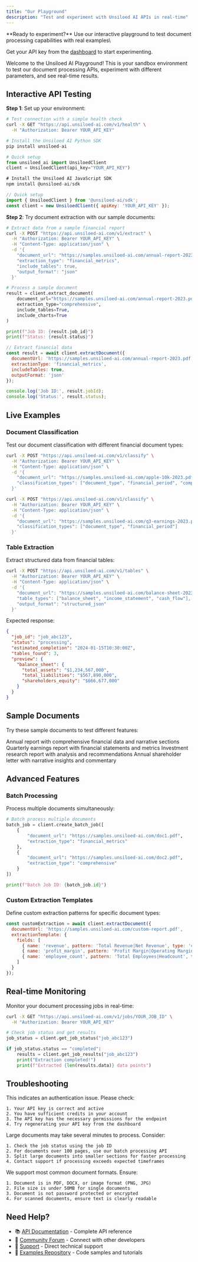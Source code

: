 ```yaml
---
title: "Our Playground"
description: "Test and experiment with Unsiloed AI APIs in real-time"
---
```


<Info>
  **Ready to experiment?** Use our interactive playground to test document processing capabilities with real examples\
  
  Get your API key from the [dashboard](https://www.unsiloed-ai.com/dashboard) to start experimenting.
</Info>

Welcome to the Unsiloed AI Playground\! This is your sandbox environment to test our document processing APIs, experiment with different parameters, and see real-time results.

## Interactive API Testing

**Step 1**: Set up your environment:

<CodeGroup>

```bash curl
# Test connection with a simple health check
curl -X GET "https://api.unsiloed-ai.com/v1/health" \
  -H "Authorization: Bearer YOUR_API_KEY"
```


```python python
# Install the Unsiloed AI Python SDK
pip install unsiloed-ai

# Quick setup
from unsiloed_ai import UnsiloedClient
client = UnsiloedClient(api_key="YOUR_API_KEY")
```


```javascript javascript
# Install the Unsiloed AI JavaScript SDK
npm install @unsiloed-ai/sdk

// Quick setup
import { UnsiloedClient } from '@unsiloed-ai/sdk';
const client = new UnsiloedClient({ apiKey: 'YOUR_API_KEY' });
```

</CodeGroup>

**Step 2**: Try document extraction with our sample documents:

<CodeGroup>

```bash curl
# Extract data from a sample financial report
curl -X POST "https://api.unsiloed-ai.com/v1/extract" \
  -H "Authorization: Bearer YOUR_API_KEY" \
  -H "Content-Type: application/json" \
  -d '{
    "document_url": "https://samples.unsiloed-ai.com/annual-report-2023.pdf",
    "extraction_type": "financial_metrics",
    "include_tables": true,
    "output_format": "json"
  }'
```


```python python
# Process a sample document
result = client.extract_document(
    document_url="https://samples.unsiloed-ai.com/annual-report-2023.pdf",
    extraction_type="comprehensive",
    include_tables=True,
    include_charts=True
)

print(f"Job ID: {result.job_id}")
print(f"Status: {result.status}")
```


```javascript javascript
// Extract financial data
const result = await client.extractDocument({
  documentUrl: 'https://samples.unsiloed-ai.com/annual-report-2023.pdf',
  extractionType: 'financial_metrics',
  includeTables: true,
  outputFormat: 'json'
});

console.log('Job ID:', result.jobId);
console.log('Status:', result.status);
```

</CodeGroup>

## Live Examples

### Document Classification

Test our document classification with different financial document types:

<CodeGroup>

```bash Sample 1: Annual Report
curl -X POST "https://api.unsiloed-ai.com/v1/classify" \
  -H "Authorization: Bearer YOUR_API_KEY" \
  -H "Content-Type: application/json" \
  -d '{
    "document_url": "https://samples.unsiloed-ai.com/apple-10k-2023.pdf",
    "classification_types": ["document_type", "financial_period", "company_sector"]
  }'
```


```bash Sample 2: Earnings Statement
curl -X POST "https://api.unsiloed-ai.com/v1/classify" \
  -H "Authorization: Bearer YOUR_API_KEY" \
  -H "Content-Type: application/json" \
  -d '{
    "document_url": "https://samples.unsiloed-ai.com/q3-earnings-2023.pdf",
    "classification_types": ["document_type", "financial_period"]
  }'
```

</CodeGroup>

### Table Extraction

Extract structured data from financial tables:

```bash
curl -X POST "https://api.unsiloed-ai.com/v1/tables" \
  -H "Authorization: Bearer YOUR_API_KEY" \
  -H "Content-Type: application/json" \
  -d '{
    "document_url": "https://samples.unsiloed-ai.com/balance-sheet-2023.pdf",
    "table_types": ["balance_sheet", "income_statement", "cash_flow"],
    "output_format": "structured_json"
  }'
```

Expected response:

```json
{
  "job_id": "job_abc123",
  "status": "processing",
  "estimated_completion": "2024-01-15T10:30:00Z",
  "tables_found": 3,
  "preview": {
    "balance_sheet": {
      "total_assets": "$1,234,567,000",
      "total_liabilities": "$567,890,000",
      "shareholders_equity": "$666,677,000"
    }
  }
}
```

## Sample Documents

Try these sample documents to test different features:

<CardGroup cols={2}>
  <Card title="Apple 10-K Filing" icon="file-chart-line" href="https://samples.unsiloed-ai.com/apple-10k-2023.pdf">
    Annual report with comprehensive financial data and narrative sections
  </Card>
  <Card title="Tesla Q3 Earnings" icon="chart-line" href="https://samples.unsiloed-ai.com/tesla-q3-2023.pdf">
    Quarterly earnings report with financial statements and metrics
  </Card>
  <Card title="Goldman Sachs Research" icon="magnifying-glass-chart" href="https://samples.unsiloed-ai.com/gs-research-2023.pdf">
    Investment research report with analysis and recommendations
  </Card>
  <Card title="Berkshire Hathaway Letter" icon="envelope" href="https://samples.unsiloed-ai.com/brk-letter-2023.pdf">
    Annual shareholder letter with narrative insights and commentary
  </Card>
</CardGroup>

## Advanced Features

### Batch Processing

Process multiple documents simultaneously:

```python
# Batch process multiple documents
batch_job = client.create_batch_job([
    {
        "document_url": "https://samples.unsiloed-ai.com/doc1.pdf",
        "extraction_type": "financial_metrics"
    },
    {
        "document_url": "https://samples.unsiloed-ai.com/doc2.pdf",
        "extraction_type": "comprehensive"
    }
])

print(f"Batch Job ID: {batch_job.id}")
```

### Custom Extraction Templates

Define custom extraction patterns for specific document types:

```javascript
const customExtraction = await client.extractDocument({
  documentUrl: 'https://samples.unsiloed-ai.com/custom-report.pdf',
  extractionTemplate: {
    fields: [
      { name: 'revenue', pattern: 'Total Revenue|Net Revenue', type: 'currency' },
      { name: 'profit_margin', pattern: 'Profit Margin|Operating Margin', type: 'percentage' },
      { name: 'employee_count', pattern: 'Total Employees|Headcount', type: 'number' }
    ]
  }
});
```

## Real-time Monitoring

Monitor your document processing jobs in real-time:

<CodeGroup>

```bash Check Job Status
curl -X GET "https://api.unsiloed-ai.com/v1/jobs/YOUR_JOB_ID" \
  -H "Authorization: Bearer YOUR_API_KEY"
```


```python Get Results
# Check job status and get results
job_status = client.get_job_status("job_abc123")

if job_status.status == "completed":
    results = client.get_job_results("job_abc123")
    print("Extraction completed!")
    print(f"Extracted {len(results.data)} data points")
```

</CodeGroup>

## Troubleshooting

<AccordionGroup>
  <Accordion title="Error: Invalid API key or unauthorized access">
    This indicates an authentication issue. Please check:

    1. Your API key is correct and active
    2. You have sufficient credits in your account
    3. The API key has the necessary permissions for the endpoint
    4. Try regenerating your API key from the dashboard
  </Accordion>
  <Accordion title="Issue: Document processing is taking too long">
    Large documents may take several minutes to process. Consider:

    1. Check the job status using the job ID
    2. For documents over 100 pages, use our batch processing API
    3. Split large documents into smaller sections for faster processing
    4. Contact support if processing exceeds expected timeframes
  </Accordion>
  <Accordion title="Error: Unsupported document format">
    We support most common document formats. Ensure:

    1. Document is in PDF, DOCX, or image format (PNG, JPG)
    2. File size is under 50MB for single documents
    3. Document is not password protected or encrypted
    4. For scanned documents, ensure text is clearly readable
  </Accordion>
</AccordionGroup>

## Need Help?

- 📚 [API Documentation](/api-reference/extraction) - Complete API reference
- 💬 [Community Forum](https://www.unsiloed-ai.com/community) - Connect with other developers
- 📧 [Support](mailto:support@unsiloed-ai.com) - Direct technical support
- 🎯 [Examples Repository](https://github.com/unsiloed-ai/examples) - Code samples and tutorials